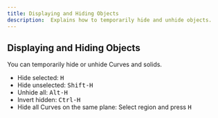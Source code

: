 ```yaml
---
title: Displaying and Hiding Objects
description:  Explains how to temporarily hide and unhide objects.
---
```



## Displaying and Hiding Objects

You can temporarily hide or unhide Curves and solids.

- Hide selected: <kbd>H</kbd> 
- Hide unselected: <kbd>Shift-H</kbd>
- Unhide all: <kbd>Alt-H</kbd>
- Invert hidden: <kbd>Ctrl-H</kbd>
- Hide all Curves on the same plane: Select region and press <kbd>H</kbd> 
